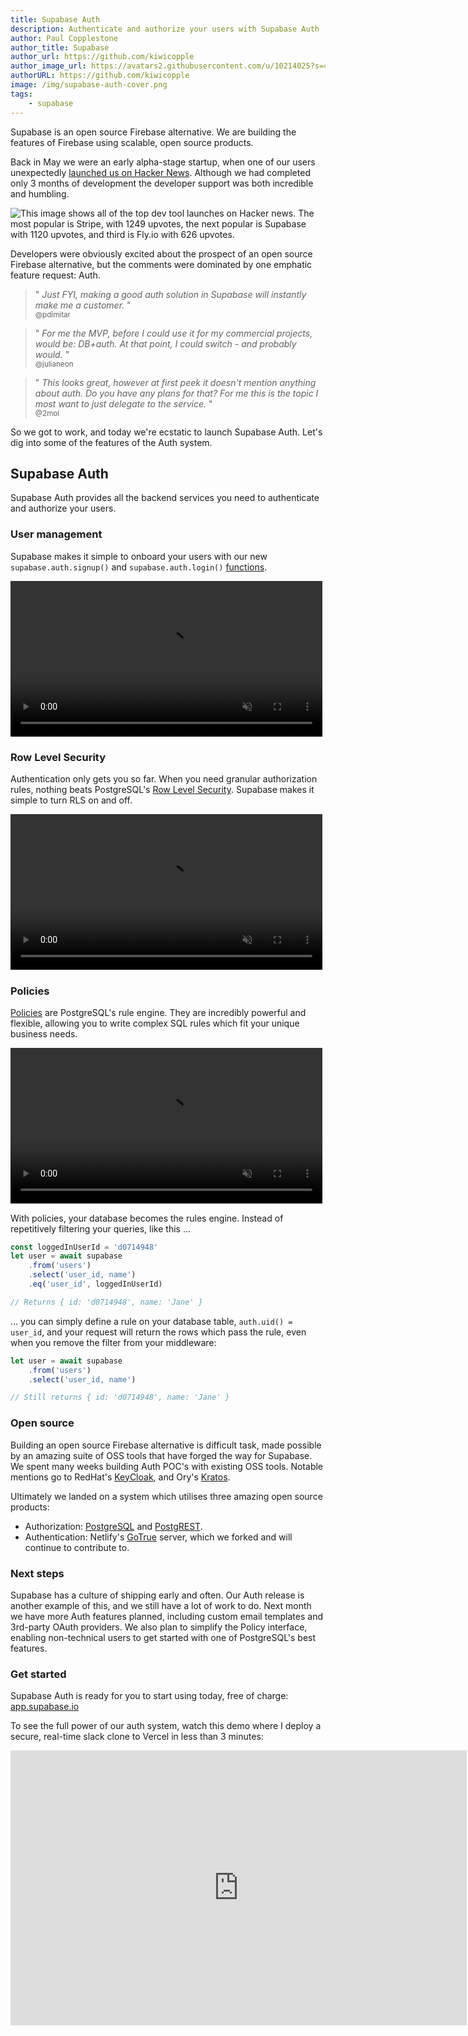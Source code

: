 ```yaml
---
title: Supabase Auth
description: Authenticate and authorize your users with Supabase Auth
author: Paul Copplestone
author_title: Supabase
author_url: https://github.com/kiwicopple
author_image_url: https://avatars2.githubusercontent.com/u/10214025?s=400&u=c6775be2ae667e2acae3ccd347fed62bb3f5b3e7&v=4
authorURL: https://github.com/kiwicopple
image: /img/supabase-auth-cover.png
tags: 
    - supabase
---
```


Supabase is an open source Firebase alternative. We are building the features of Firebase using scalable, open source products. 

Back in May we were an early alpha-stage startup, when one of our users unexpectedly [launched us on Hacker News](https://news.ycombinator.com/item?id=23319901). Although we had completed only 3 months of development the developer support was both incredible and humbling.

<!--truncate-->

![This image shows all of the top dev tool launches on Hacker news. The most popular is Stripe, with 1249 upvotes, the next popular is Supabase with 1120 upvotes, and third is Fly.io with 626 upvotes.](/img/supabase-hn-launch.png)

Developers were obviously excited about the prospect of an open source Firebase alternative, but the comments were dominated by one emphatic feature request: Auth.

> " _Just FYI, making a good auth solution in Supabase will instantly make me a customer._ "<br /><small>@pdimitar</small>

> " _For me the MVP, before I could use it for my commercial projects, would be: DB+auth. At that point, I could switch - and probably would._ "<br /><small>@julianeon</small>

> " _This looks great, however at first peek it doesn't mention anything about auth. Do you have any plans for that? For me this is the topic I most want to just delegate to the service._ "<br /><small>@2mol</small>

So we got to work, and today we're ecstatic to launch Supabase Auth. Let's dig into some of the features of the Auth system.

## Supabase Auth 

Supabase Auth provides all the backend services you need to authenticate and authorize your users.

### User management

Supabase makes it simple to onboard your users with our new `supabase.auth.signup()` and `supabase.auth.login()` [functions](/docs/library/user-management).

<video width="99%" autoplay="autoplay" loop muted playsinline controls="true">
<source src="/videos/auth-zoom.mp4" type="video/mp4" />
</video>

### Row Level Security

Authentication only gets you so far. When you need granular authorization rules, nothing beats PostgreSQL's [Row Level Security](https://www.postgresql.org/docs/current/ddl-rowsecurity.html). Supabase makes it simple to turn RLS on and off.

<video width="99%" autoplay="autoplay" loop muted playsinline controls="true">
<source src="/videos/rls-zoom.mp4" type="video/mp4" />
</video>

### Policies

[Policies](https://www.postgresql.org/docs/current/sql-createpolicy.html) are PostgreSQL's rule engine. They are incredibly powerful and flexible, allowing you to write complex SQL rules which fit your unique business needs. 

<video width="99%" autoplay="autoplay" loop muted playsinline controls="true">
<source src="/videos/policies-zoom.mp4" type="video/mp4" />
</video>

With policies, your database becomes the rules engine. Instead of repetitively filtering your queries, like this ...

```js
const loggedInUserId = 'd0714948'
let user = await supabase
    .from('users')
    .select('user_id, name')
    .eq('user_id', loggedInUserId)

// Returns { id: 'd0714948', name: 'Jane' }
```

... you can simply define a rule on your database table, `auth.uid() = user_id`, and your request will return the rows which pass the rule, even when you remove the filter from your middleware:

```js
let user = await supabase
    .from('users')
    .select('user_id, name')

// Still returns { id: 'd0714948', name: 'Jane' }
```

### Open source

Building an open source Firebase alternative is difficult task, made possible by an amazing suite of OSS tools that have forged the way for Supabase. We spent many weeks building Auth POC's with existing OSS tools. Notable mentions go to RedHat's [KeyCloak](https://www.keycloak.org/), and Ory's [Kratos](https://github.com/ory/kratos). 

Ultimately we landed on a system which utilises three amazing open source products: 

- Authorization: [PostgreSQL](https://www.postgresql.org/) and [PostgREST](http://postgrest.org/en/v7.0.0/auth.html).
- Authentication: Netlify's [GoTrue](https://github.com/netlify/gotrue) server, which we forked and will continue to contribute to.

### Next steps

Supabase has a culture of shipping early and often. Our Auth release is another example of this, and we still have a lot of work to do. Next month we have more Auth features planned, including custom email templates and 3rd-party OAuth providers. We also plan to simplify the Policy interface, enabling non-technical users to get started with one of PostgreSQL's best features.

### Get started

Supabase Auth is ready for you to start using today, free of charge: [app.supabase.io](https://app.supabase.io)

To see the full power of our auth system, watch this demo where I deploy a secure, real-time slack clone to Vercel in less than 3 minutes:

<iframe width="730" height="440" src="https://www.youtube.com/embed/2oqIZW5S-lQ" frameborder="0" allow="accelerometer; autoplay; encrypted-media; gyroscope; picture-in-picture" allowfullscreen></iframe>